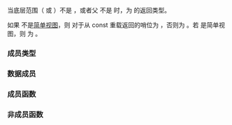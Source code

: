 {{cpp/ranges/join_view/title|''sentinel''}}
{{cpp/ranges/join_view/navbar}}

{{ddcl|since=c++20|notes={{mark expos}}|
template&lt; bool Const &gt;
class /*sentinel*/
}}

当底层范围（{{tt|V}} 或 {{c|ranges::range_reference_t&lt;V&gt;}}）不是 {{lconcept|common_range}}，或者父 {{tt|join_view}} 不是 {{lconcept|forward_range}} 时，为 {{rlpt|end|join_view::end}} 的返回类型。

如果 {{tt|V}} 不是[[cpp/ranges#辅助概念|简单视图]]，则 {{tt|Const}} 对于从 const 重载返回的哨位为 {{c|true}}，否则为 {{c|false}}。若 {{tt|V}} 是简单视图，则 {{tt|Const}} 为 {{c|true}}。

===成员类型===
{{dsc begin}}
{{dsc hitem|成员|定义}}
{{dsc expos mem type|Parent|private=yes|{{cpp/ranges/maybe-const|ranges::join_view&lt;V&gt;}}}}
{{dsc expos mem type|Base|private=yes|{{cpp/ranges/maybe-const|V}}}}
{{dsc end}}

===数据成员===
{{dsc begin}}
{{dsc hitem|成员对象|定义}}
{{dsc expos mem obj|end_|private=yes|spec={{c/core|ranges::sentinel_t&lt;Base&gt;}}|从（可能 const 限定的）{{tt|V}} 获得的哨位}}
{{dsc end}}

===成员函数===
{{dsc begin}}
{{dsc inc|cpp/ranges/adaptor/sentinel/dsc constructor|join_view}}
{{dsc end}}

===非成员函数===
{{dsc begin}}
{{dsc inc|cpp/ranges/adaptor/sentinel/dsc operator cmp|join_view}}
{{dsc end}}

{{langlinks|en|es|ja|ru}}
